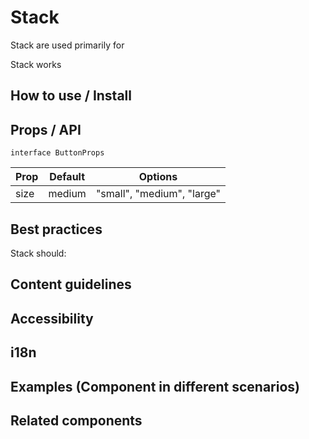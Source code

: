 

# Stack

Stack are used primarily for

<ComponentContainer>
  <Stack>Stack works</Stack>
</ComponentContainer>

## How to use / Install

## Props / API

`interface ButtonProps`

| Prop | Default | Options                    |
| ---- | ------- | -------------------------- |
| size | medium  | "small", "medium", "large" |

## Best practices

Stack should:

## Content guidelines

## Accessibility

## i18n

## Examples (Component in different scenarios)

## Related components
